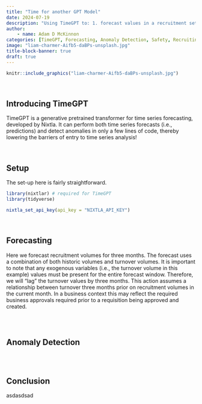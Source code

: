 ```yaml
---
title: "Time for another GPT Model"
date: 2024-07-19
description: "Using TimeGPT to: 1. forecast values in a recruitment setting, and 2. detect anomalies in a safety data."
author: 
    - name: Adam D McKinnon
categories: [TimeGPT, Forecasting, Anomaly Detection, Safety, Recruiting, People Analytics]
image: "liam-charmer-Aifb5-daBPs-unsplash.jpg"
title-block-banner: true
draft: true
---
```


```r
knitr::include_graphics("liam-charmer-Aifb5-daBPs-unsplash.jpg")
```

<br>

## Introducing TimeGPT

TimeGPT is a generative pretrained transformer for time series forecasting, developed by Nixtla. It can perform both time series forecasts (i.e., predictions) and detect anomalies in only a few lines of code, thereby lowering the barriers of entry to time series analysis!

<br>

## Setup

The set-up here is fairly straightforward.

```r

library(nixtlar) # required for TimeGPT
library(tidyverse)

nixtla_set_api_key(api_key = "NIXTLA_API_KEY")


```

<br>

## Forecasting

Here we forecast recruitment volumes for three months. The forecast uses a combination of both historic volumes and turnover volumes. It is important to note that any exogenous variables (i.e., the turnover volume in this example) values must be present for the entire forecast window. Therefore, we will "lag" the turnover values by three months. This action assumes a relationship between turnover three months prior on recruitment volumes in the current month. In a business context this may reflect the required business approvals required prior to a requisition being approved and created.

```r



```

<br>

## Anomaly Detection

```r

```

<br>

## Conclusion

asdasdsad
